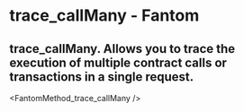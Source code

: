 # trace_callMany - Fantom

## trace_callMany. Allows you to trace the execution of multiple contract calls or transactions in a single request.


<FantomMethod_trace_callMany />
